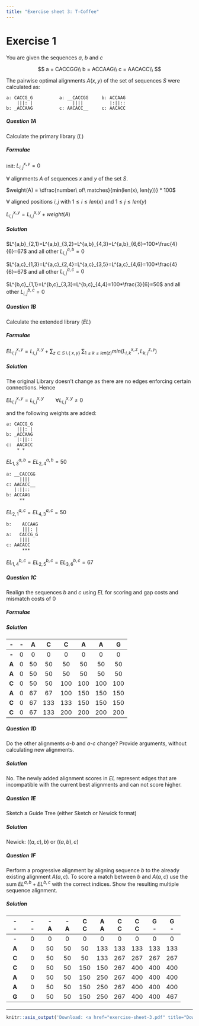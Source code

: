 ```yaml
---
title: "Exercise sheet 3: T-Coffee"
---
```


# Exercise 1

You are given the sequences $a$, $b$ and $c$

$$
a = CACCGG\\
b = ACCAAG\\
c = AACACC\\
$$

The pairwise optimal alignments $A(x, y)$ of the set of sequences $S$ were calculated as:

```
a: CACCG_G          a: __CACCGG     b: ACCAAG
    |||: |               ||||          |:||::
b: _ACCAAG          c: AACACC__     c: AACACC
```

#### {.tabset}

##### Question 1A

::: {.question data-latex=""}

Calculate the primary library ($L$)
:::


##### Formulae

::: {.answer data-latex=""}

init: $L^{x,y}_{i,j}=0$

$\forall$ alignments $A$ of sequences $x$ and $y$ of the set $S$. 

$weight(A) = \dfrac{number\ of\ matches}{min(len(x), len(y))} * 100$

$\forall$ aligned positions $i,j$ with $1 \leq i \leq len(x)$ and  $1 \leq j \leq len(y)$ 

$L^{x,y}_{i,j} = L^{x,y}_{i,j} + weight(A)$


:::


##### Solution

::: {.answer data-latex=""}

$L^{a,b}_{2,1}=L^{a,b}_{3,2}=L^{a,b}_{4,3}=L^{a,b}_{6,6}=100*\frac{4}{6}=67$ and all other $L^{a,b}_{i,j}=0$

$L^{a,c}_{1,3}=L^{a,c}_{2,4}=L^{a,c}_{3,5}=L^{a,c}_{4,6}=100*\frac{4}{6}=67$ and all other $L^{a,c}_{i,j}=0$

$L^{b,c}_{1,1}=L^{b,c}_{3,3}=L^{b,c}_{4,4}=100*\frac{3}{6}=50$ and all other $L^{b,c}_{i,j}=0$
:::
#### {-}

#### {.tabset}

##### Question 1B

::: {.question data-latex=""}

Calculate the extended library ($EL$)
:::

##### Formulae

::: {.answer data-latex=""}


$EL^{x,y}_{i,j}= L^{x,y}_{i,j}  + \sum_{z \in S \setminus \{\ x, y\}\ } \sum_{1 \leq k \leq len(z)}  min(L^{x,z}_{i,k}, L^{z,y}_{k,j})$

:::

##### Solution

::: {.answer data-latex=""}

The original Library doesn't change as there are no edges enforcing certain connections. Hence

$EL^{x,y}_{i,j}= L^{x,y}_{i,j} \qquad \forall L^{x,y}_{i,j}\neq 0$

and the following weights are added:

```
a: CACCG_G     
    |||: |    
b: _ACCAAG   
    |:||::
c:  AACACC
    * *
```

$EL^{a,b}_{1,3}=EL^{a,b}_{2,4}=50$

```
a: __CACCGG     
     ||||       
c: AACACC__     
   |:||::
b: ACCAAG
     **
```

$EL^{a,c}_{2,1}=EL^{a,c}_{4,3}=50$


```
b:    ACCAAG
      |||: |    
a:   CACCG_G     
     |||| 
c: AACACC
      ***
```

$EL^{b,c}_{1,4}=EL^{b,c}_{2,5}=EL^{b,c}_{3,6}=67$

:::
#### {-}

#### {.tabset}

##### Question 1C


Realign the sequences $b$ and $c$ using $EL$ for scoring and gap costs and mismatch costs of 0


##### Formulae

::: {.answer data-latex=""}

\begin{eqnarray*}
i &\in& [1,|x|] \\
j &\in& [1,|y|] \\
L(0,0) &=& 0 \\
L(i,0) &=& w(x_i,-)*i \quad \text{ or } = L(i-1,0)+w(x_i,-)\\
L(0,j) &=& w(-,y_j)*j \quad \text{ or } = L(0,j-1)+w(-,y_j)\\
L(i,j) &=& max \begin{cases}
	L(i-1,j)+w(x_i,-)  \\
	L(i,j-1)+w(-,y_j)  \\
	L(i-1,j-1)+w(x_i,y_j) 
	\end{cases}\\
w(x_i,y_j) &=& \begin{cases}
 EL^{x, y}_{i, j} & \text{match-score if } (x_i=y_j)\\
 0 & \text{insert/deletion-score if } (x_i = - \lor  y_j =-)\\
 0 & \text{mismatch-score else } (x_i\neq y_j) \\
	\end{cases} \\
\end{eqnarray*}

:::

##### Solution

::: {.answer data-latex=""}

| - | - | A  | C   | C   | A   | A   | G   |
|:---:|:---:|:---:|:---:|:---:|:---:|:---:|:---:|
| __-__ | 0 | 0  | 0   | 0   | 0   | 0   | 0   |
| __A__ | 0 | 50 | 50  | 50  | 50  | 50  | 50  |
| __A__ | 0 | 50 | 50  | 50  | 50  | 50  | 50  |
| __C__ | 0 | 50 | 50  | 100 | 100 | 100 | 100 |
| __A__ | 0 | 67 | 67  | 100 | 150 | 150 | 150 |
| __C__ | 0 | 67 | 133 | 133 | 150 | 150 | 150 |
| __C__ | 0 | 67 | 133 | 200 | 200 | 200 | 200 |

:::
#### {-}


#### {.tabset}

##### Question 1D

Do the other alignments $a$-$b$ and $a$-$c$ change? Provide arguments, without calculating new alignments.

##### Solution

No. The newly added alignment scores in $EL$ represent edges that are incompatible with the
current best alignments and can not score higher.

#### {-}

#### {.tabset}


##### Question 1E

Sketch a Guide Tree (either Sketch or Newick format)

##### Solution

Newick: $((a,c),b)$  or $((a,b),c)$

#### {-}

#### {.tabset}

##### Question 1F

Perform a progressive alignment by aligning sequence $b$ to the already existing alignment $A(a, c)$.
To score a match between $b$ and $A(a, c)$ use the sum $EL^{a,b} + EL^{b,c}$ with the correct indices.
Show the resulting multiple sequence alignment.

##### Solution

| -<br />- | -<br />- | -<br />A  | -<br />A  | C<br />C   | A<br />A   | C<br />C   | C<br />C   | G<br />-   | G<br />-   |
|:---:|:---:|:---:|:---:|:---:|:---:|:---:|:---:|:---:|:---:|
| __-__ | 0 | 0  | 0  | 0   | 0   | 0   | 0   | 0   | 0   |
| __A__ | 0 | 50 | 50 | 50  | 133 | 133 | 133 | 133 | 133 |
| __C__ | 0 | 50 | 50 | 50  | 133 | 267 | 267 | 267 | 267 |
| __C__ | 0 | 50 | 50 | 150 | 150 | 267 | 400 | 400 | 400 |
| __A__ | 0 | 50 | 50 | 150 | 250 | 267 | 400 | 400 | 400 |
| __A__ | 0 | 50 | 50 | 150 | 250 | 267 | 400 | 400 | 400 |
| __G__ | 0 | 50 | 50 | 150 | 250 | 267 | 400 | 400 | 467 |

#### {-}

-------------------------------------------

```r
knitr::asis_output('Download: <a href="exercise-sheet-3.pdf" title="Download PDF Version">PDF Version</a> of this page.')
```

